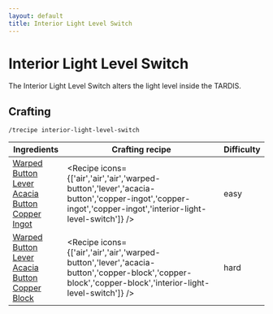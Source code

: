 ```yaml
---
layout: default
title: Interior Light Level Switch
---
```



Interior Light Level Switch
===================

The Interior Light Level Switch alters the light level inside the TARDIS.

## Crafting

`/trecipe interior-light-level-switch`

| Ingredients | Crafting recipe | Difficulty |
| ----------- | --------------- | ------------- |
| [Warped Button](https://minecraft.wiki/w/Warped_Button)<br/>[Lever](https://minecraft.wiki/w/Lever)<br/>[Acacia Button](https://minecraft.wiki/w/Acacia_Button)<br/>[Copper Ingot](https://minecraft.wiki/w/Copper_Ingot) | <Recipe icons={['air','air','air','warped-button','lever','acacia-button','copper-ingot','copper-ingot','copper-ingot','interior-light-level-switch']} /> | easy |
| [Warped Button](https://minecraft.wiki/w/Warped_Button)<br/>[Lever](https://minecraft.wiki/w/Lever)<br/>[Acacia Button](https://minecraft.wiki/w/Acacia_Button)<br/>[Copper Block](https://minecraft.wiki/w/Copper_Block) | <Recipe icons={['air','air','air','warped-button','lever','acacia-button','copper-block','copper-block','copper-block','interior-light-level-switch']} /> | hard |
